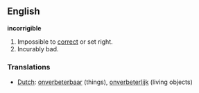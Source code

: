 ==English==

'''incorrigible'''

#Impossible to [[correct]] or set right.
#Incurably bad.

===Translations===
*[[Dutch]]: [[onverbeterbaar]] (things), [[onverbeterlijk]] (living objects)